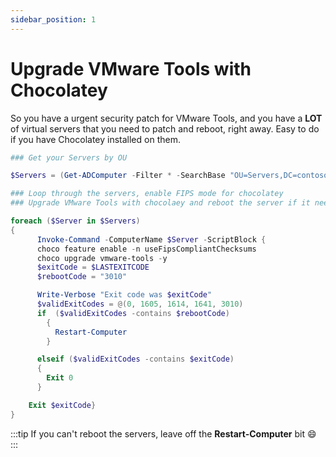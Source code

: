 ```yaml
---
sidebar_position: 1
---
```


# Upgrade VMware Tools with Chocolatey

So you have a urgent security patch for VMware Tools, and you have a **LOT** of virtual servers that you need to patch and reboot, right away.
Easy to do if you have Chocolatey installed on them.

```powershell
### Get your Servers by OU

$Servers = (Get-ADComputer -Filter * -SearchBase "OU=Servers,DC=contoso,DC=com").Name

### Loop through the servers, enable FIPS mode for chocolatey
### Upgrade VMware Tools with chocolaey and reboot the server if it needs it.

foreach ($Server in $Servers)
{
      Invoke-Command -ComputerName $Server -ScriptBlock {
      choco feature enable -n useFipsCompliantChecksums
      choco upgrade vmware-tools -y
      $exitCode = $LASTEXITCODE
      $rebootCode = "3010"

      Write-Verbose "Exit code was $exitCode"
      $validExitCodes = @(0, 1605, 1614, 1641, 3010)
      if  ($validExitCodes -contains $rebootCode)
        {
          Restart-Computer
        }

      elseif ($validExitCodes -contains $exitCode)
      {
        Exit 0
      }

    Exit $exitCode}
}
```
:::tip
If you can't reboot the servers, leave off the **Restart-Computer** bit :smile:
:::
